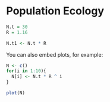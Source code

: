 Population Ecology
========================================================


```r
N.t = 30
R = 1.16

N.t1 <- N.t * R
```

You can also embed plots, for example:

```r
N <- c()
for(i in 1:10){
  N[i] <- N.t * R ^ i
}

plot(N)
```

